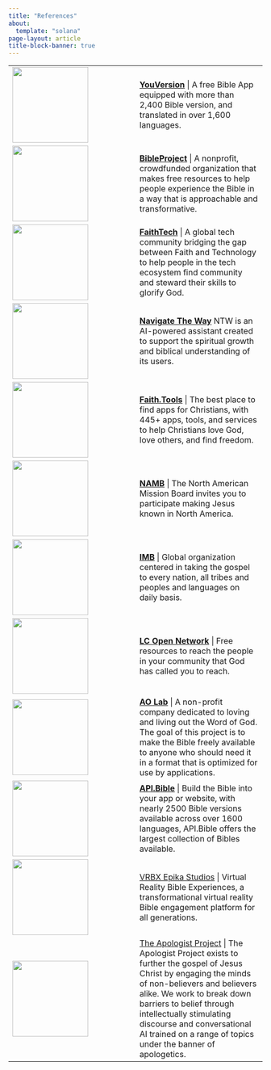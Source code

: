 ```yaml
---
title: "References"
about:
  template: "solana"
page-layout: article
title-block-banner: true
---
```


|  |  |
|:-----------------------------------|:-----------------------------------|
| ![](img/bibleapp.png){width="150"} | [**YouVersion**](https://www.bible.com){target="_blank"} \| A free Bible App equipped with more than 2,400 Bible version, and translated in over 1,600 languages. |
| ![](img/bibleproject.png){width="150"} | [**BibleProject**](https://bibleproject.com){target="_blank"} \| A nonprofit, crowdfunded organization that makes free resources to help people experience the Bible in a way that is approachable and transformative. |
| ![](img/faithtech.png){width="150"} | [**FaithTech**](https://faithtech.com){target="_blank"} \| A global tech community bridging the gap between Faith and Technology to help people in the tech ecosystem find community and steward their skills to glorify God. |
| ![](img/ntw.png){width="150"} | [**Navigate The Way**](https://www.navtheway.com){target="_blank"} NTW is an AI-powered assistant created to support the spiritual growth and biblical understanding of its users. |
| ![](img/faithTools.png){width="150"} | [**Faith.Tools**](https://faith.tools) \| The best place to find apps for Christians, with 445+ apps, tools, and services to help Christians love God, love others, and find freedom. |
| ![](img/namb.png){width="150"} | [**NAMB**](https://nambstore.com){target="_blank"} \| The North American Mission Board invites you to participate making Jesus known in North America. |
| ![](img/imb.jpeg){width="150"} | [**IMB**](https://www.imb.org){target="_blank"} \| Global organization centered in taking the gospel to every nation, all tribes and peoples and languages on daily basis. |
| ![](img/lc.png){width="150"} | [**LC Open Network**](https://open.life.church){target="_blank"} \| Free resources to reach the people in your community that God has called you to reach. |
| ![](img/ao_lab_logo.png){width="150"} | [**AO Lab**](https://helloaolab.my.canva.site) \| A non-profit company dedicated to loving and living out the Word of God. The goal of this project is to make the Bible freely available to anyone who should need it in a format that is optimized for use by applications. |
| ![](img/api_bible.png){width="150"} | [**API.Bible**](https://scripture.api.bible) \| Build the Bible into your app or website, with nearly 2500 Bible versions available across over 1600 languages, API.Bible offers the largest collection of Bibles available. |
| ![](img/vrbx.jpg){width="150"} | [VRBX Epika Studios](https://www.epikastudios.com) \| Virtual Reality Bible Experiences, a transformational virtual reality Bible engagement platform for all generations. |
| ![](img/tap.png){width="150"} | [The Apologist Project](https://apologistproject.org) \| The Apologist Project exists to further the gospel of Jesus Christ by engaging the minds of non-believers and believers alike. We work to break down barriers to belief through intellectually stimulating discourse and conversational AI trained on a range of topics under the banner of apologetics. |

<link rel="icon" type="image/png" href="img/tud_logo2"/>
